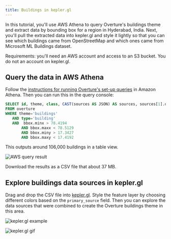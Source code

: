 ```yaml
---
title: Buildings in kepler.gl
---
```


 In this tutorial, you'll use AWS Athena to query Overture's buildings theme and extract data by bounding box for a region in Hyderabad, India. Next, you'll pull the extracted data into kepler.gl and style it lightly so that you can see which buildings came from OpenStreetMap and which ones came from Microsoft ML Buildings dataset.

 Requirements: you'll need an AWS account and access to an S3 bucket. You do not an account on kepler.gl. 

 ## Query the data in AWS Athena

 Follow the [instructions for running Overture's set-up queries](./../../accessing-data/cloud-services) in Amazon Athena. Then you can run this in the query console:

 ```sql
SELECT id, theme, class, CAST(sources AS JSON) AS sources, sources[1].dataset AS primary_source, CAST(names AS JSON) AS names, ST_GeomFromBinary(geometry) AS geometry
FROM overture
WHERE theme='buildings'
    AND type='building'
    AND  bbox.minx > 78.4194
        AND bbox.maxx < 78.5129
        AND bbox.miny > 17.3427
        AND bbox.maxy < 17.4192
 ```

 This outputs around 106,000 buildings in a table view. 

![AWS query result](/img/amazon-athena-buildings-query-result.png)

 Download the results as a CSV file that about 37 MB. 

 ## Explore buildings data sources in kepler.gl

Drag and drop the CSV file into [kepler.gl](https://kepler.gl/demo). Style the feature layer by choosing different colors based on the `primary_source` field. Then you can explore the data sources that were combined to create the Overture buildings theme in this area. 

![kepler.gl example](/img/kepler-overture-hyderabad.png)

![kepler.gl gif](/img/kepler_overture_buildings_hyderabad.gif)
